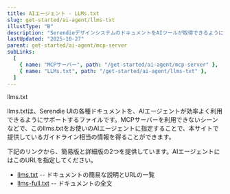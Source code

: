 ```yaml
---
title: AIエージェント - LLMs.txt
slug: get-started/ai-agent/llms-txt
illustType: "B"
description: "SerendieデザインシステムのドキュメントをAIツールが取得できるようにする、llms.txt"
lastUpdated: "2025-10-27"
parent: get-started/ai-agent/mcp-server
subLinks:
  [
    { name: "MCPサーバー", path: "/get-started/ai-agent/mcp-server" },
    { name: "LLMs.txt", path: "/get-started/ai-agent/llms-txt" },
  ]
---
```



<PageSection>
  <PageHeadLine number={0}>llms.txt</PageHeadLine>

llms.txtは、Serendie UIの各種ドキュメントを、AIエージェントが効率よく利用できるようにサポートするファイルです。MCPサーバーを利用できないシーンなどで、このllms.txtをお使いのAIエージェントに指定することで、本サイトで提供しているガイドライン相当の情報を得ることができます。

下記のリンクから、簡易版と詳細版の2つを提供しています。AIエージェントにはこのURLを指定してください。

- [llms.txt](https://serendie.design/llms.txt) -- ドキュメントの簡易な説明とURLの一覧
- [llms-full.txt](https://serendie.design/llms-full.txt) -- ドキュメントの全文

</PageSection>
